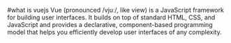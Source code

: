 #what is vuejs
Vue (pronounced /vjuː/, like view) is a JavaScript framework for building user interfaces. It builds on top of standard HTML, CSS, and JavaScript and provides a declarative, component-based programming model that helps you efficiently develop user interfaces of any complexity.
